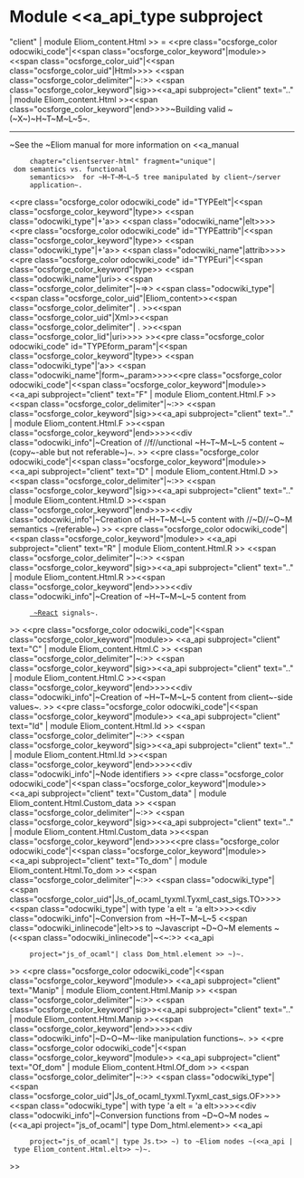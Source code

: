=Module <<a_api_type subproject="client" | module Eliom_content.Html >> =
<<pre class="ocsforge_color odocwiki_code"|<<span class="ocsforge_color_keyword"|module>> <<span class="ocsforge_color_uid"|<<span class="ocsforge_color_uid"|Html>>>> <<span class="ocsforge_color_delimiter"|~:>> <<span class="ocsforge_color_keyword"|sig>><<a_api subproject="client" text=".." | module Eliom_content.Html >><<span class="ocsforge_color_keyword"|end>>>>~Building valid ~(~X~)~H~T~M~L~5~.

----

~See the ~Eliom manual for more information on <<a_manual
      chapter="clientserver-html" fragment="unique"| dom semantics vs. functional
      semantics>>  for ~H~T~M~L~5 tree manipulated by client~/server
      application~.
<<pre class="ocsforge_color odocwiki_code" id="TYPEelt"|<<span class="ocsforge_color_keyword"|type>> <<span class="odocwiki_type"|+'a>> <<span class="odocwiki_name"|elt>>>><<pre class="ocsforge_color odocwiki_code" id="TYPEattrib"|<<span class="ocsforge_color_keyword"|type>> <<span class="odocwiki_type"|+'a>> <<span class="odocwiki_name"|attrib>>>><<pre class="ocsforge_color odocwiki_code" id="TYPEuri"|<<span class="ocsforge_color_keyword"|type>> <<span class="odocwiki_name"|uri>> <<span class="ocsforge_color_delimiter"|~=>> <<span class="odocwiki_type"|<<span class="ocsforge_color_uid"|Eliom_content>><<span class="ocsforge_color_delimiter"| . >><<span class="ocsforge_color_uid"|Xml>><<span class="ocsforge_color_delimiter"| . >><<span class="ocsforge_color_lid"|uri>>>> >><<pre class="ocsforge_color odocwiki_code" id="TYPEform_param"|<<span class="ocsforge_color_keyword"|type>> <<span class="odocwiki_type"|'a>> <<span class="odocwiki_name"|form~_param>>>><<pre class="ocsforge_color odocwiki_code"|<<span class="ocsforge_color_keyword"|module>> <<a_api subproject="client" text="F" | module Eliom_content.Html.F >> <<span class="ocsforge_color_delimiter"|~:>> <<span class="ocsforge_color_keyword"|sig>><<a_api subproject="client" text=".." | module Eliom_content.Html.F >><<span class="ocsforge_color_keyword"|end>>>><<div class="odocwiki_info"|~Creation of //f//unctional ~H~T~M~L~5 content ~(copy~-able but not referable~)~.
>>
<<pre class="ocsforge_color odocwiki_code"|<<span class="ocsforge_color_keyword"|module>> <<a_api subproject="client" text="D" | module Eliom_content.Html.D >> <<span class="ocsforge_color_delimiter"|~:>> <<span class="ocsforge_color_keyword"|sig>><<a_api subproject="client" text=".." | module Eliom_content.Html.D >><<span class="ocsforge_color_keyword"|end>>>><<div class="odocwiki_info"|~Creation of ~H~T~M~L~5 content with //~D//~O~M semantics ~(referable~)
>>
<<pre class="ocsforge_color odocwiki_code"|<<span class="ocsforge_color_keyword"|module>> <<a_api subproject="client" text="R" | module Eliom_content.Html.R >> <<span class="ocsforge_color_delimiter"|~:>> <<span class="ocsforge_color_keyword"|sig>><<a_api subproject="client" text=".." | module Eliom_content.Html.R >><<span class="ocsforge_color_keyword"|end>>>><<div class="odocwiki_info"|~Creation of ~H~T~M~L~5 content from
      [[http://erratique.ch/software/react| ~React]] signals~.
>>
<<pre class="ocsforge_color odocwiki_code"|<<span class="ocsforge_color_keyword"|module>> <<a_api subproject="client" text="C" | module Eliom_content.Html.C >> <<span class="ocsforge_color_delimiter"|~:>> <<span class="ocsforge_color_keyword"|sig>><<a_api subproject="client" text=".." | module Eliom_content.Html.C >><<span class="ocsforge_color_keyword"|end>>>><<div class="odocwiki_info"|~Creation of ~H~T~M~L~5 content from client~-side values~.
>>
<<pre class="ocsforge_color odocwiki_code"|<<span class="ocsforge_color_keyword"|module>> <<a_api subproject="client" text="Id" | module Eliom_content.Html.Id >> <<span class="ocsforge_color_delimiter"|~:>> <<span class="ocsforge_color_keyword"|sig>><<a_api subproject="client" text=".." | module Eliom_content.Html.Id >><<span class="ocsforge_color_keyword"|end>>>><<div class="odocwiki_info"|~Node identifiers
>>
<<pre class="ocsforge_color odocwiki_code"|<<span class="ocsforge_color_keyword"|module>> <<a_api subproject="client" text="Custom_data" | module Eliom_content.Html.Custom_data >> <<span class="ocsforge_color_delimiter"|~:>> <<span class="ocsforge_color_keyword"|sig>><<a_api subproject="client" text=".." | module Eliom_content.Html.Custom_data >><<span class="ocsforge_color_keyword"|end>>>><<pre class="ocsforge_color odocwiki_code"|<<span class="ocsforge_color_keyword"|module>> <<a_api subproject="client" text="To_dom" | module Eliom_content.Html.To_dom >> <<span class="ocsforge_color_delimiter"|~:>> <<span class="odocwiki_type"|<<span class="ocsforge_color_uid"|Js_of_ocaml_tyxml.Tyxml_cast_sigs.TO>>>><<span class="odocwiki_type"|  with type 'a elt = 'a elt>>>><<div class="odocwiki_info"|~Conversion from ~H~T~M~L~5 <<span class="odocwiki_inlinecode"|elt>>s to ~Javascript ~D~O~M elements ~(<<span class="odocwiki_inlinecode"|~<~:>> <<a_api
      project="js_of_ocaml"| class Dom_html.element >> ~)~.
>>
<<pre class="ocsforge_color odocwiki_code"|<<span class="ocsforge_color_keyword"|module>> <<a_api subproject="client" text="Manip" | module Eliom_content.Html.Manip >> <<span class="ocsforge_color_delimiter"|~:>> <<span class="ocsforge_color_keyword"|sig>><<a_api subproject="client" text=".." | module Eliom_content.Html.Manip >><<span class="ocsforge_color_keyword"|end>>>><<div class="odocwiki_info"|~D~O~M~-like manipulation functions~.
>>
<<pre class="ocsforge_color odocwiki_code"|<<span class="ocsforge_color_keyword"|module>> <<a_api subproject="client" text="Of_dom" | module Eliom_content.Html.Of_dom >> <<span class="ocsforge_color_delimiter"|~:>> <<span class="odocwiki_type"|<<span class="ocsforge_color_uid"|Js_of_ocaml_tyxml.Tyxml_cast_sigs.OF>>>><<span class="odocwiki_type"|  with type 'a elt = 'a elt>>>><<div class="odocwiki_info"|~Conversion functions from ~D~O~M nodes ~(<<a_api project="js_of_ocaml"| type Dom_html.element>>  <<a_api
      project="js_of_ocaml"| type Js.t>> ~) to ~Eliom nodes ~(<<a_api | type Eliom_content.Html.elt>> ~)~.
>>
